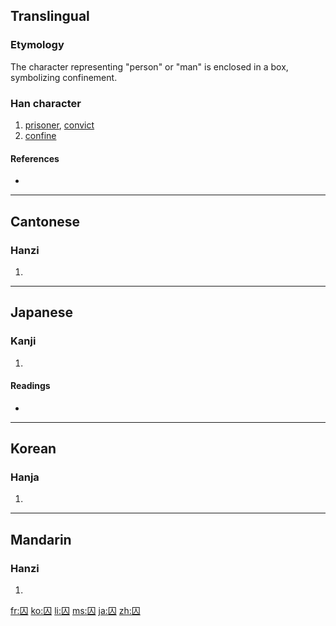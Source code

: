 ==Translingual==

===Etymology===
The character representing "person" or "man" is enclosed in a box, symbolizing confinement.

===Han character===
{{Han char|rn=31|rad=囗|as=02|sn=5|four=6080<sub>0</sub>|canj=田人 (WO)}}

# [[prisoner]], [[convict]]
# [[confine]]

====References====
* {{Han ref|kx=0216.200|dkj=04680|dj=0439.200|hdz=10710.130|uh=56DA|ud=22234|bh=A57D|bd=42365}}

----

==Cantonese==

===Hanzi===
{{yue-hanzi|jyut=|y=chau4}}

# {{defn|Cantonese|sort=囗02}}

----

==Japanese==

===Kanji===
{{ja-kanji|grade=c|rs=囗02}}

# {{defn|Japanese|sort=囗02}}

====Readings====
* {{ja-readings|on=[[しゅう]] (shū)|kun=[[とらえる]] (toraeru)}}

----

==Korean==

===Hanja===
{{ko-hanja|hangeul=수|rv=su|mr=su}}

# {{defn|Korean|sort=囗02}}

----

==Mandarin==

===Hanzi===
{{cmn-hanzi|pin=[[qiú]] ([[qiu2]])|wg=ch'iu<sup>2</sup>}}

# {{defn|Mandarin|sort=囗02}}

[[fr:囚]]
[[ko:囚]]
[[li:囚]]
[[ms:囚]]
[[ja:囚]]
[[zh:囚]]